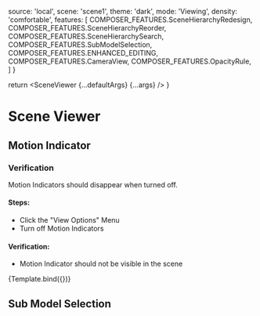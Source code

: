 

<Meta title="Tests/Scene Viewer" component={SceneViewer} argTypes={argTypes} />

  source: 'local',
  scene: 'scene1',
  theme: 'dark',
  mode: 'Viewing',
  density: 'comfortable',
  features: [
    COMPOSER_FEATURES.SceneHierarchyRedesign,
    COMPOSER_FEATURES.SceneHierarchyReorder,
    COMPOSER_FEATURES.SceneHierarchySearch,
    COMPOSER_FEATURES.SubModelSelection,
    COMPOSER_FEATURES.ENHANCED_EDITING,
    COMPOSER_FEATURES.CameraView,
    COMPOSER_FEATURES.OpacityRule,
  ]
}

  return <SceneViewer {...defaultArgs} {...args} />
}

# Scene Viewer

## Motion Indicator

### Verification

Motion Indicators should disappear when turned off.

#### Steps:
- Click the "View Options" Menu
- Turn off Motion Indicators

#### Verification:
- Motion Indicator should not be visible in the scene

<Canvas>
  <Story name='Motion Indicator'
    height='500px'
    parameters={{ controls: { include: ['onSelectionChanged', 'onWidgetClick'], hideNoControlsWarning: true }}}
    args={{ ...defaultArgs, scene: 'CookieFactoryWaterTank' }}>
    {Template.bind({})}
  </Story>
</Canvas>

## Sub Model Selection
